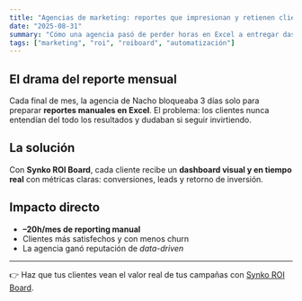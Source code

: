 ```yaml
---
title: "Agencias de marketing: reportes que impresionan y retienen clientes"
date: "2025-08-31"
summary: "Cómo una agencia pasó de perder horas en Excel a entregar dashboards de ROI automáticos."
tags: ["marketing", "roi", "roiboard", "automatización"]
---
```


## El drama del reporte mensual

Cada final de mes, la agencia de Nacho bloqueaba 3 días solo para preparar **reportes manuales en Excel**. El problema: los clientes nunca entendían del todo los resultados y dudaban si seguir invirtiendo.

## La solución

Con **Synko ROI Board**, cada cliente recibe un **dashboard visual y en tiempo real** con métricas claras: conversiones, leads y retorno de inversión.

## Impacto directo

- **–20h/mes de reporting manual**
- Clientes más satisfechos y con menos churn
- La agencia ganó reputación de *data-driven*

---

👉 Haz que tus clientes vean el valor real de tus campañas con [Synko ROI Board](/productos/roiboard).
